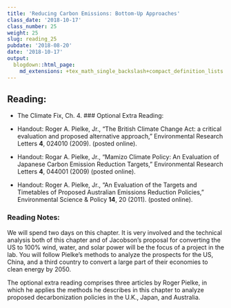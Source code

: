 ```yaml
---
title: 'Reducing Carbon Emissions: Bottom-Up Approaches'
class_date: '2018-10-17'
class_number: 25
weight: 25
slug: reading_25
pubdate: '2018-08-20'
date: '2018-10-17'
output:
  blogdown::html_page:
    md_extensions: +tex_math_single_backslash+compact_definition_lists
---
```

## Reading:

* The Climate Fix, Ch. 4.
### Optional Extra Reading:

* Handout: Roger A. Pielke, Jr., "The British Climate Change Act: a critical evaluation and proposed alternative approach," Environmental Research Letters **4**, 024010 (2009). (posted online).
* Handout: Rogar A. Pielke, Jr., "Mamizo Climate Policy: An Evaluation of Japanese Carbon Emission Reduction Targets," Environmental Research Letters **4**, 044001 (2009) (posted online).
* Handout: Roger A. Pielke, Jr., "An Evaluation of the Targets and Timetables of Proposed Australian Emissions Reduction Policies," Environmental Science & Policy **14**, 20 (2011). (posted online).

### Reading Notes:

We will spend two days on this chapter. It is very involved and the technical analysis both of this chapter and of Jacobson's proposal for converting the US to 100% wind, water, and solar power will be the focus of a project in the lab. You will follow Pielke's methods to analyze the prospects for the US, China, and a third country to convert a large part of their economies to clean energy by 2050.

The optional extra reading comprises three articles by Roger Pielke, in which he applies the methods he describes in this chapter to analyze proposed decarbonization policies in the U.K., Japan, and Australia.
